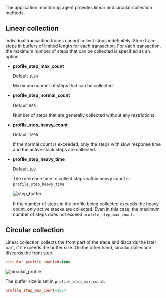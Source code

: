 The application monitoring agent provides linear and circular collection methods.

## Linear collection

Individual transaction traces cannot collect steps indefinitely. Store trace steps in buffers of limited length for each transaction. For each transaction, the maximum number of steps that can be collected is specified as an option.

-   **profile_step_max_count**

    Default `1024`

    Maximum number of steps that can be collected.

-   **profile_step_normal_count**  

    Default `800`

    Number of steps that are generally collected without any restrictions.

-   **profile_step_heavy_count**  

    Default `1000`

    If the normal count is exceeded, only the steps with slow response time and the active stack steps are collected.

-   **profile_step_heavy_time**  

    Default `100`

    The reference time to collect steps within heavy count is `profile_step_heavy_time`.

    ![step_buffer](https://img.whatap.io/media/agent_java/data/step_buffer.png) 

    If the number of steps in the profile being collected exceeds the heavy count, only active stacks are collected. Even in this case, the maximum number of steps does not exceed `profile_step_max_count`.

## Circular collection

Linear collection collects the front part of the trace and discards the later part, if it exceeds the buffer size. On the other hand, circular collection discards the front step. 

```ini
circular_profile_enabled=true
```

![circular_profile](https://img.whatap.io/media/agent_java/data/circular_profile.png)

The buffer size is set in `profile_step_max_count`.

```ini
profile_step_max_count=1024
```
